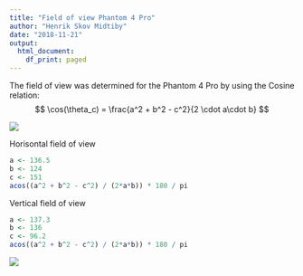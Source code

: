 ```yaml
---
title: "Field of view Phantom 4 Pro"
author: "Henrik Skov Midtiby"
date: "2018-11-21"
output:
  html_document:
    df_print: paged
---
```


The field of view was determined for the Phantom 4 Pro by using the 
Cosine relation:
$$
\cos(\theta_c) = \frac{a^2 + b^2 - c^2}{2 \cdot a\cdot b}
$$

![](horisontal_fov.jpg) 


Horisontal field of view

```r
a <- 136.5
b <- 124
c <- 151
acos((a^2 + b^2 - c^2) / (2*a*b)) * 180 / pi
```

Vertical field of view
```r
a <- 137.3
b <- 136
c <- 96.2
acos((a^2 + b^2 - c^2) / (2*a*b)) * 180 / pi
```

![](vertical_fov.jpg)


